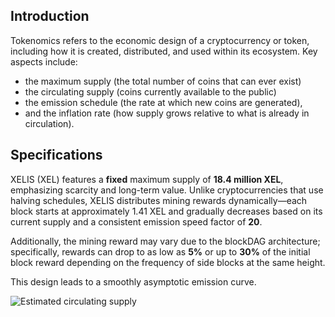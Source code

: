 ## Introduction

Tokenomics refers to the economic design of a cryptocurrency or token, including how it is created, distributed, and used within its ecosystem.
Key aspects include:
- the maximum supply (the total number of coins that can ever exist)
- the circulating supply (coins currently available to the public)
- the emission schedule (the rate at which new coins are generated),
- and the inflation rate (how supply grows relative to what is already in circulation).

## Specifications

XELIS (XEL) features a **fixed** maximum supply of **18.4 million XEL**, emphasizing scarcity and long-term value.
Unlike cryptocurrencies that use halving schedules, XELIS distributes mining rewards dynamically—each block starts at approximately 1.41 XEL
and gradually decreases based on its current supply and a consistent emission speed factor of **20**.

Additionally, the mining reward may vary due to the blockDAG architecture; specifically,
rewards can drop to as low as **5%** or up to **30%** of the initial block reward depending on the frequency of side blocks at the same height.

This design leads to a smoothly asymptotic emission curve.

![Estimated circulating supply](https://github.com/xelis-project/xelis-simulator/raw/master/images/circulating_supply.png)